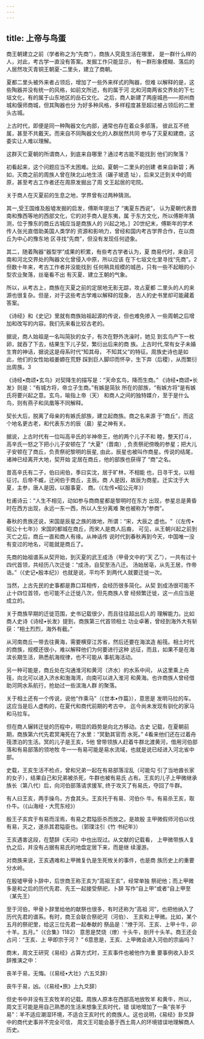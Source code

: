 ```yaml
---
---
---
```

title: 上帝与鸟蛋
---



商王朝建立之前（学者称之为“先商”），商族人究竟生活在哪里， 是一群什么样的人，对此，考古学一直没有答案。发掘工作只能显示， 有一群形象模糊、落后的人居然攻灭青铜王朝夏-二里头，建立了商朝。

夏都二里头被外来者占领后，增加了一些外来样式的陶器，但难 以解释的是，这些陶器并没有统一的风格，如前文所述，有的属于河 北和河南两省交界处的下七垣文化，有的属于山东地区的岳石文化。 之后，商人新建了两座城邑——郑州商城和偃师商城，但其陶器也分 为好多种风格，多样程度甚至超过被占领后的二里头古城。

上古时代，即便是同一种陶器文化内部，通常也存在着众多部落， 彼此互不统属，甚至不共戴天。而来自不同陶器文化的人群居然共同 参与了灭夏和建商，这委实让人难以理解。

这群灭亡夏朝的所谓商人，到底来自哪里？通过考古能不能找到 他们的聚落？

初看起来，这个问题应当不太困难。比如，夏朝一二里头的创建 者来自新碧；再如，灭商之前的周族人曾在陕北山地生活（碾子坡遗 址），后来又迁到关中的周原，甚至考古工作者还在周原发掘出了周 文王起居的宅院。

关于商人在灭夏前的生息之地，学界曾有过两种猜测。

其一,受王国维及殷墟发掘的启发，傅斯年提出了 “夷夏东西说”， 认为夏朝代表晋南和豫西等地的西部文化，它的对手商人是东夷，属 于东方文化，所以傅斯年猜测，位于豫东的商丘古城应当是商族人的 兴起之地。］20世纪末，傅斯年的学术传人张光直借助美国人类学的 资源和影响力，曾经和国内考古学界合作，在以商丘为中心的豫东地 区寻找“先商”，但没有发现任何迹象。

其二，随着陶器“器型学”成果的积累，有些考古学者认为，夏 商易代时，来自河南和河北交界处的陶器文化曾侵入中原，所以应该 在下七垣文化里寻找“先商”。2但数十年来，考古工作者并没能找到 任何稍具规模的城邑，只有一些不起眼的小型农业聚落，丝毫看不出 有灭夏、建立王朝的气象。

所以，从考古上，商族在灭夏之前的定居地无影无踪，攻占夏都 二里头的人的来源也很复杂。但是，对于这些考古学难以解释的现象， 古人的史书里却可能藏着答案。

《诗经》和《史记》里就有商族始祖起源的传说，但也难免掺入 一些周朝之后增加和改写的内容。我们先来看比较古老的。

据说，商人始祖是一名叫简狄的女子，有次在野外洗澡时，她见 到玄鸟产下一枚卵，就吞了下去，结果生下儿子契，繁衍出后来的商 族。上古时代,常有女子未婚生育的神话，据说这是母系时代“知其母， 不知其父”的特征。周族史诗也是如此，他们的女性始祖姜嫄在荒野 踩到巨人脚印而怀孕，生下弃（后稷），从而繁衍出周族。3

《诗经•商颂•玄鸟》对契降生的描写是：“天命玄鸟，降而生商。” 《诗经•商颂•长发》则是：“有城方将，帝立子生商。”有嫉是简狄 所在的部族，“有嫉方将”是有嫉氏将要兴起之意。玄鸟，喻指上帝（天） 和商人之间的独特媒介，至于是什么鸟，则有燕子和凤凰等不同解释。

契长大后，脱离了母亲的有嫉氏部族，建立起商族。商之名来源 于“商丘”，而这个地名更古老，和代表东方的辰（晨）星之神有关。

据说，上古时代有一位叫高辛氏的半神帝王，他的两个儿子不和 睦，整天打斗，高辛氏一怒之下把小儿子安顿在了 “大夏”（晋南）, 负责祭祀傍晚的参星；把大儿子安顿在了商丘，负责祭祀黎明的辰星, 由此，辰星也被叫作商星。传说的结尾，诸神已经离开大地，契开始 定居在商丘，他的部族也获得了 “商”之名。

昔高辛氏有二子，伯曰闹伯，季曰实沈，居于旷林，不相能 也，日寻干戈，以相征讨。后帝不臧，迁闲伯于商丘，主辰。商 人是因，故辰为商星。迁实沈于大夏，主参，唐人是因，以服事夏、 商。（《左传•昭公元年》）

杜甫诗云：“人生不相见，动如参与商商星都是黎明时在东方 出现，参星总是黄昏时在西方出现，永远一东一西，所以人生分离难 聚也被称为“参商”。

春秋的贵族还说，宋国是辰星之族的故地，所谓：“宋，大辰之 虚也。"（《左传•昭公十七年》）宋国的都城在商丘，而宋人是商人后裔， 可见，从王朝兴起之前到灭亡之后，商丘一直和商人有缘。从神话传 说时代到春秋再到今天，中国唯一没有变过的地名，可能就是商丘了。

先商的始祖谱系从契开始，到灭夏的武王成汤（甲骨文中的“天 乙”），一共有过十四代首领，共经历八次迁徙：“成汤，自契至汤八迁。 汤始居亳，从先王居，作帝诰。”（《史记•殷本纪》）也就是说，平均不 到两代人就要迁徙一次。

当然，上古先民的史事都是靠口耳相传，会经历很多简化。从契 到成汤很可能不止十四位首领，也可能不止迁徙八次，但先商族人曾 经频繁迁徙，这一点应当是成立的。

关于商族早期的迁徙范围，史书记载很少，而且往往超出后人的 理解能力。比如商人史诗《诗经•长发》提到，商族第三代首领相土 功业卓著，曾经到海外大有斩获：“相土烈烈，海外有截。”

从河南商丘一带去往黄海，需要横穿江苏省，然后还要在海滨造 船筏。相土时代的商族，规模还很小，难以解释他们为何要进行这种 远征，而且，如果不是在海滨长期生活，熟悉航海规律，也不可能从 事航海活动。

另一种可能是，商丘处在沟通淮河和黄河（济水）的水系中间， 从这里乘上舟筏，向北可以进入济水和渤海湾，向南可以进入淮河 和黄海。也许商族人曾经借助河网水系航行，抢劫过一些滨海人群 的聚落。

关于相土还有一个传说，说他“作乘马”（《世本•作篇》），意思是 发明马拉的车。这应当是后人虚构的，在夏代和商代前期的考古中， 迄今尚未发现有驯化的家马和马拉车。

但在商人辗转迁徙的历程中，明显的趋势是向北方移动。古史 记载，在夏朝前期，商族第六代先君冥淹死在了水里：“冥勤其官而 水死。” 4看来他们还在过着舟筏漂泊的生活。冥的儿子是王亥，5他 曾带领族人赶着牛群北渡黄河，借用河伯部落和有易部落的领地牧 牛一一有易可能是易水流域，也就是说已经进入河北省中部。

史载，王亥生活不检点，曾和兄弟一起在有易部落淫乱（可能勾 引了当地酋长家的女子），结果自己和兄弟被杀死，牛群也被有易氏 占有。王亥的儿子上甲微继承族长（第八代）后，向河伯部落请求援军, 终于攻灭了有易氏，夺回了牛群。

有人曰王亥，两手操鸟，方食其头。王亥托于有易、河伯仆 牛。有易杀王亥，取仆牛。（《山海经・大荒东经》）

殷王子亥宾于有易而淫焉，有易之君隘臣杀而放之。是故殷 主甲微假师河伯以伐有易，灭之，遂杀其君隘臣也。（郭璞注引《竹 书纪年》）

王亥遇害这段，在楚辞《天问》中也出现过。从文献的记载看， 上甲微带族人复仇之后，并没有占据有易氏的地盘定居下来，而是继 续漫游。

对商族来说，王亥遇难和上甲微复仇是生死攸关的事件，也是商 族历史上的重要分水岭。

在殷墟甲骨卜辞中，后世商王称王亥为“高祖王亥”，经常单独 祭祀他；而上甲微多是和之后的历代先君、先王一起接受祭祀，卜辞 写作“自上甲”或者“自上甲至（某先王）

至于河伯，甲骨卜辞里给他的献祭也很多，有时还称为“高祖 河”，也把他纳入了历代先君的谱系。有时，商王会联合祭祀河（河伯）、 王亥和上甲微。比如，某个五月的祭祀里，给这三位先君一起奉献的 祭品是：“燎于河、王亥、上甲十牛，卯十羊。五月。”（《合集》1182） 意思是焚烧（燎）十头牛，剖开十头羊。商王还会占问：“王亥、上 甲即宗于河？ ” 6意思是，王亥、上甲微会进入河伯的宗庙吗？

商末，周文王研究《易经》占算方式时，王亥事件也被他作为重 要事例收入卦爻辞推演之中：

丧羊于易，无悔。（《易经•大壮》六五爻辞）

丧牛于易，凶。（《易经•旅》上九爻辞）

但史书中并没有王亥牧羊的记载。周族人原本在西部高地放牧羊 和黄牛，所以，周文王可能是用自己熟悉的生活来想象王亥时代，错 误地增加了一条“丧羊于易”：羊不适应潮湿环境，不适合王亥时代 的商族人。这也说明，《易经》卦爻辞中的商代史事并不完全可信， 周文王可能会基于西土周人的环境错误地理解商人历史。